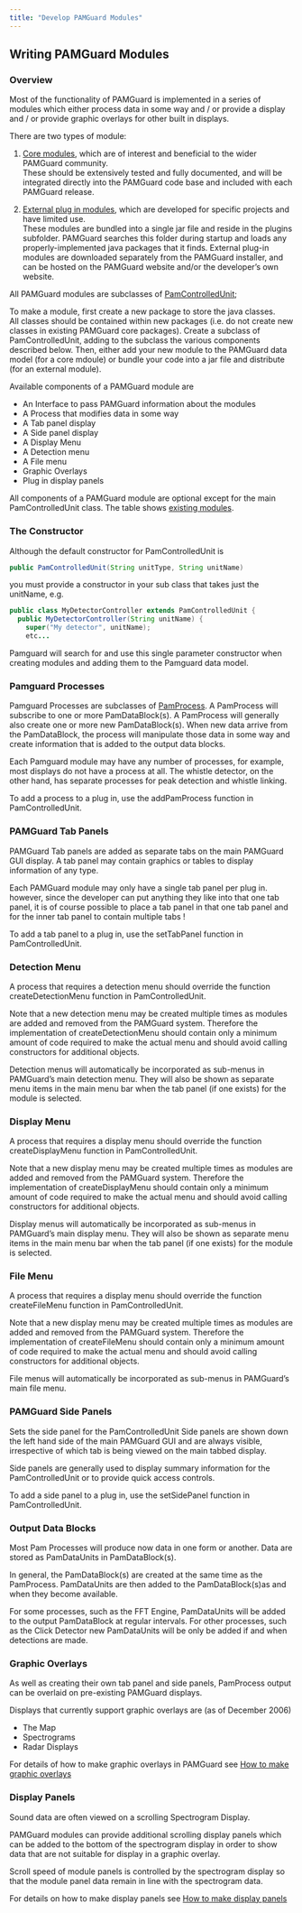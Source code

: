 ```yaml
---
title: "Develop PAMGuard Modules"
---
```


## Writing PAMGuard Modules

### Overview

Most of the functionality of PAMGuard is implemented in a series of modules which either process data in some way and / or provide a display and / or provide graphic overlays for other built in displays.

There are two types of module:

1.  [Core modules](coremodules.html), which are of interest and beneficial to the wider PAMGuard community.\
    These should be extensively tested and fully documented, and will be integrated directly into the PAMGuard code base and included with each PAMGuard release.

2.  [External plug in modules](pluginmodules.html), which are developed for specific projects and have limited use.\
    These modules are bundled into a single jar file and reside in the plugins subfolder. PAMGuard searches this folder during startup and loads any properly-implemented java packages that it finds. External plug-in modules are downloaded separately from the PAMGuard installer, and can be hosted on the PAMGuard website and/or the developer’s own website.

All PAMGuard modules are subclasses of [PamControlledUnit](api/PamController/PamControlledUnit.html);

To make a module, first create a new package to store the java classes.\
All classes should be contained within new packages (i.e. do not create new classes in existing PAMGuard core packages). Create a subclass of PamControlledUnit, adding to the subclass the various components described below. Then, either add your new module to the PAMGuard data model (for a core mdoule) or bundle your code into a jar file and distribute (for an external module).

Available components of a PAMGuard module are

-   An Interface to pass PAMGuard information about the modules
-   A Process that modifies data in some way
-   A Tab panel display
-   A Side panel display
-   A Display Menu
-   A Detection menu
-   A File menu
-   Graphic Overlays
-   Plug in display panels

All components of a PAMGuard module are optional except for the main PamControlledUnit class. The table shows [existing modules](coremodules.html).

### The Constructor

Although the default constructor for PamControlledUnit is


``` java
public PamControlledUnit(String unitType, String unitName)
```

you must provide a constructor in your sub class that takes just the unitName, e.g.


``` java
public class MyDetectorController extends PamControlledUnit { 
  public MyDetectorController(String unitName) { 
    super("My detector", unitName); 
    etc... 
``` 

Pamguard will search for and use this single parameter constructor when creating modules and adding them to the Pamguard data model.

### Pamguard Processes

Pamguard Processes are subclasses of [PamProcess](api/PamguardMVC/PamProcess.html). A PamProcess will subscribe to one or more PamDataBlock(s). A PamProcess will generally also create one or more new PamDataBlock(s). When new data arrive from the PamDataBlock, the process will manipulate those data in some way and create information that is added to the output data blocks.

Each Pamguard module may have any number of processes, for example, most displays do not have a process at all. The whistle detector, on the other hand, has separate processes for peak detection and whistle linking.

To add a process to a plug in, use the addPamProcess function in PamControlledUnit.

### PAMGuard Tab Panels

PAMGuard Tab panels are added as separate tabs on the main PAMGuard GUI display. A tab panel may contain graphics or tables to display information of any type.

Each PAMGuard module may only have a single tab panel per plug in. however, since the developer can put anything they like into that one tab panel, it is of course possible to place a tab panel in that one tab panel and for the inner tab panel to contain multiple tabs !

To add a tab panel to a plug in, use the setTabPanel function in PamControlledUnit.

### Detection Menu

A process that requires a detection menu should override the function createDetectionMenu function in PamControlledUnit.

Note that a new detection menu may be created multiple times as modules are added and removed from the PAMGuard system. Therefore the implementation of createDetectionMenu should contain only a minimum amount of code required to make the actual menu and should avoid calling constructors for additional objects.

Detection menus will automatically be incorporated as sub-menus in PAMGuard's main detection menu. They will also be shown as separate menu items in the main menu bar when the tab panel (if one exists) for the module is selected.

### Display Menu

A process that requires a display menu should override the function createDisplayMenu function in PamControlledUnit.

Note that a new display menu may be created multiple times as modules are added and removed from the PAMGuard system. Therefore the implementation of createDisplayMenu should contain only a minimum amount of code required to make the actual menu and should avoid calling constructors for additional objects.

Display menus will automatically be incorporated as sub-menus in PAMGuard's main display menu. They will also be shown as separate menu items in the main menu bar when the tab panel (if one exists) for the module is selected.

### File Menu

A process that requires a display menu should override the function createFileMenu function in PamControlledUnit.

Note that a new display menu may be created multiple times as modules are added and removed from the PAMGuard system. Therefore the implementation of createFileMenu should contain only a minimum amount of code required to make the actual menu and should avoid calling constructors for additional objects.

File menus will automatically be incorporated as sub-menus in PAMGuard's main file menu.

### PAMGuard Side Panels

Sets the side panel for the PamControlledUnit Side panels are shown down the left hand side of the main PAMGuard GUI and are always visible, irrespective of which tab is being viewed on the main tabbed display.

Side panels are generally used to display summary information for the PamControlledUnit or to provide quick access controls.

To add a side panel to a plug in, use the setSidePanel function in PamControlledUnit.

### Output Data Blocks

Most Pam Processes will produce now data in one form or another. Data are stored as PamDataUnits in PamDataBlock(s).

In general, the PamDataBlock(s) are created at the same time as the PamProcess. PamDataUnits are then added to the PamDataBlock(s)as and when they become available.

For some processes, such as the FFT Engine, PamDataUnits will be added to the output PamDataBlock at regular intervals. For other processes, such as the Click Detector new PamDataUnits will be only be added if and when detections are made.

### Graphic Overlays

As well as creating their own tab panel and side panels, PamProcess output can be overlaid on pre-existing PAMGuard displays.

Displays that currently support graphic overlays are (as of December 2006)

-   The Map
-   Spectrograms
-   Radar Displays

For details of how to make graphic overlays in PAMGuard see [How to make graphic overlays](./books/HowToMakeOverlays.html)

### Display Panels

Sound data are often viewed on a scrolling Spectrogram Display.

PAMGuard modules can provide additional scrolling display panels which can be added to the bottom of the spectrogram display in order to show data that are not suitable for display in a graphic overlay.

Scroll speed of module panels is controlled by the spectrogram display so that the module panel data remain in line with the spectrogram data.

For details on how to make display panels see [How to make display panels](./books/HowToMakePluginDisplays.html)
